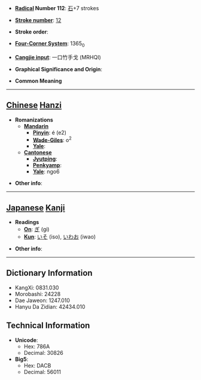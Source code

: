 * '''[[Wiktionary:Chinese radical index| Radical]] Number 112''': [[Wiktionary:Chinese radical index 石|石]]+7 strokes

* '''[[Wiktionary:Chinese total strokes index|Stroke number]]''': [[Wiktionary:Chinese total strokes index 12|12]]

* '''Stroke order''': 

* '''[[Wiktionary:Chinese four corner index|Four-Corner System]]''': 1365<sub>0</sub>

* '''[[Wiktionary:Chinese Cangjie index|Cangjie input]]''': 一口竹手戈 (MRHQI)

* '''Graphical Significance and Origin''': 

* '''Common Meaning'''

----

== [[Chinese]] [[Hanzi]] ==

* '''Romanizations'''
** '''[[Mandarin]]'''
*** '''[[Pinyin]]''': é (e2)
*** '''[[Wade-Giles]]''': o<sup>2</sup>
*** '''[[Yale]]''': 
** '''[[Cantonese]]'''
*** '''[[Jyutping]]''':
*** '''[[Penkyamp]]''': 
*** '''[[Yale]]''': ngo6

* '''Other info''': 

----

== [[Japanese]] [[Kanji]] ==

* '''Readings'''
** '''[[On]]''': [[ぎ]] (gi)
** '''[[Kun]]''': [[いそ]] (iso), [[いわお]] (iwao)

* '''Other info''':  

----

== Dictionary Information ==

* KangXi: 0831.030
* Morobashi: 24228
* Dae Jaweon: 1247.010
* Hanyu Da Zidian: 42434.010

== Technical Information ==

* '''Unicode''':
** Hex: 786A
** Decimal: 30826
* '''Big5''':
** Hex: DACB
** Decimal: 56011